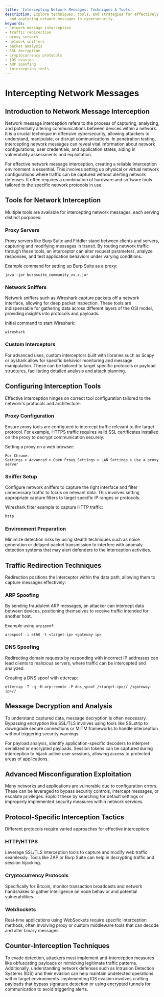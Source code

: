 ```yaml
---
title: 'Intercepting Network Messages: Techniques & Tools'
description: Explore techniques, tools, and strategies for effectively intercepting
  and analyzing network messages in cybersecurity.
keywords:
- network message interception
- traffic redirection
- proxy servers
- network sniffers
- packet analysis
- SSL decryption
- cryptocurrency protocols
- IDS evasion
- ARP spoofing
- interception tools
---
```


# Intercepting Network Messages

## Introduction to Network Message Interception

Network message interception refers to the process of capturing, analyzing, and potentially altering communications between devices within a network. It is a crucial technique in offensive cybersecurity, allowing attackers to understand, manipulate, or disrupt communications. In penetration testing, intercepting network messages can reveal vital information about network configurations, user credentials, and application states, aiding in vulnerability assessments and exploitation.

For effective network message interception, creating a reliable interception environment is essential. This involves setting up physical or virtual network configurations where traffic can be captured without alerting network defenses. It often requires a combination of hardware and software tools tailored to the specific network protocols in use.

## Tools for Network Interception

Multiple tools are available for intercepting network messages, each serving distinct purposes:

### Proxy Servers

Proxy servers like Burp Suite and Fiddler stand between clients and servers, capturing and modifying messages in transit. By routing network traffic through these tools, an interceptor can alter request parameters, analyze responses, and test application behaviors under varying conditions.

Example command for setting up Burp Suite as a proxy:

```shell
java -jar burpsuite_community_vx.x.jar
```

### Network Sniffers

Network sniffers such as Wireshark capture packets off a network interface, allowing for deep packet inspection. These tools are indispensable for gathering data across different layers of the OSI model, providing insights into protocols and payloads.

Initial command to start Wireshark:

```shell
wireshark
```

### Custom Interceptors

For advanced uses, custom interceptors built with libraries such as Scapy or pyshark allow for specific behavior monitoring and message manipulation. These can be tailored to target specific protocols or payload structures, facilitating detailed analysis and attack planning.

## Configuring Interception Tools

Effective interception hinges on correct tool configuration tailored to the network's protocols and architecture:

### Proxy Configuration

Ensure proxy tools are configured to intercept traffic relevant to the target protocol. For example, HTTPS traffic requires valid SSL certificates installed on the proxy to decrypt communication securely.

Setting a proxy on a web browser:

```plaintext
For Chrome:
Settings > Advanced > Open Proxy Settings > LAN Settings > Use a proxy server
```

### Sniffer Setup

Configure network sniffers to capture the right interface and filter unnecessary traffic to focus on relevant data. This involves setting appropriate capture filters to target specific IP ranges or protocols.

Wireshark filter example to capture HTTP traffic:

```bash
http
```

### Environment Preparation

Minimize detection risks by using stealth techniques such as noise generation or delayed packet transmission to interfere with anomaly detection systems that may alert defenders to the interception activities.

## Traffic Redirection Techniques

Redirection positions the interceptor within the data path, allowing them to capture messages effectively:

### ARP Spoofing

By sending fraudulent ARP messages, an attacker can intercept data between devices, positioning themselves to receive traffic intended for another host.

Example using `arpspoof`:

```shell
arpspoof -i eth0 -t <target-ip> <gateway-ip>
```

### DNS Spoofing

Redirecting domain requests by responding with incorrect IP addresses can lead clients to malicious servers, where traffic can be intercepted and analyzed.

Creating a DNS spoof with ettercap:

```shell
ettercap -T -q -M arp:remote -P dns_spoof /<target-ip>// /<gateway-ip>//
```

## Message Decryption and Analysis

To understand captured data, message decryption is often necessary. Bypassing encryption like SSL/TLS involves using tools like SSLstrip to downgrade secure connections or MITM frameworks to handle interception without triggering security warnings.

For payload analysis, identify application-specific decoders to interpret serialized or encrypted payloads. Session tokens can be captured during interception to hijack active user sessions, allowing access to protected areas of applications.

## Advanced Misconfiguration Exploitation

Many networks and applications are vulnerable due to configuration errors. These can be leveraged to bypass security controls, intercept messages, or escalate privileges. Exploit these by searching for default settings or improperly implemented security measures within network services.

## Protocol-Specific Interception Tactics

Different protocols require varied approaches for effective interception:

### HTTP/HTTPS

Leverage SSL/TLS interception tools to capture and modify web traffic seamlessly. Tools like ZAP or Burp Suite can help in decrypting traffic and session hijacking.

### Cryptocurrency Protocols

Specifically for Bitcoin, monitor transaction broadcasts and network handshakes to gather intelligence on node behavior and potential vulnerabilities.

### WebSockets

Real-time applications using WebSockets require specific interception methods, often involving proxy or custom middleware tools that can decode and alter binary messages.

## Counter-Interception Techniques

To evade detection, attackers must implement anti-interception measures like obfuscating payloads or mimicking legitimate traffic patterns. Additionally, understanding network defenses such as Intrusion Detection Systems (IDS) and their evasion can help maintain undetected operations within target environments. Implementing IDS evasion involves crafting payloads that bypass signature detection or using encrypted tunnels for communication to avoid triggering alerts.